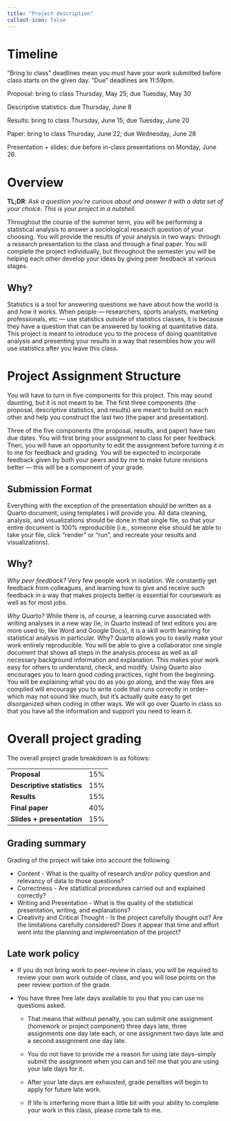 ```yaml
---
title: "Project description"
callout-icon: false
---
```


# Timeline

"Bring to class" deadlines mean you must have your work submitted before class starts on the given day.
"Due" deadlines are 11:59pm.

Proposal: bring to class Thursday, May 25; due Tuesday, May 30

Descriptive statistics: due Thursday, June 8

Results: bring to class Thursday, June 15; due Tuesday, June 20

Paper: bring to class Thursday, June 22; due Wednesday, June 28

Presentation + slides: due before in-class presentations on Monday, June 26.

# Overview

**TL;DR**: *Ask a question you're curious about and answer it with a data set of your choice. This is your project in a nutshell.*

Throughout the course of the summer term, you will be performing a statistical analysis to answer a sociological research question of your choosing.
You will provide the results of your analysis in two ways: through a research presentation to the class and through a final paper.
You will complete the project individually, but throughout the semester you will be helping each other develop your ideas by giving peer feedback at various stages.

::: callout-tip
## Why?

Statistics is a tool for answering questions we have about how the world is and how it works.
When people --- researchers, sports analysts, marketing professionals, etc --- use statistics outside of statistics classes, it is because they have a question that can be answered by looking at quantitative data.
This project is meant to introduce you to the process of doing quantitative analysis and presenting your results in a way that resembles how you will use statistics after you leave this class.
:::

# Project Assignment Structure

You will have to turn in five components for this project.
This may sound daunting, but it is not meant to be.
The first three components (the proposal, descriptive statistics, and results) are meant to build on each other and help you construct the last two (the paper and presentation).

Three of the five components (the proposal, results, and paper) have two due dates.
You will first bring your assignment to class for peer feedback.
Then, you will have an opportunity to edit the assignment before turning it in to me for feedback and grading.
You will be expected to incorporate feedback given by both your peers and by me to make future revisions better --- this will be a component of your grade.

## Submission Format

Everything with the exception of the presentation should be written as a Quarto document, using templates I will provide you.
All data cleaning, analysis, and visualizations should be done in that single file, so that your entire document is 100% reproducible (i.e., someone else should be able to take your file, click "render" or "run", and recreate your results and visualizations).

::: callout-tip
## Why?

*Why peer feedback?* Very few people work in isolation.
We constantly get feedback from colleagues, and learning how to give and receive such feedback in a way that makes projects better is essential for coursework as well as for most jobs.

*Why Quarto?* While there is, of course, a learning curve associated with writing analyses in a new way (ie, in Quarto instead of text editors you are more used to, like Word and Google Docs), it is a skill worth learning for statistical analysis in particular.
Why?
Quarto allows you to easily make your work entirely reproducible.
You will be able to give a collaborator one single document that shows all steps in the analysis process as well as all necessary background information and explanation.
This makes your work easy for others to understand, check, and modify.
Using Quarto also encourages you to learn good coding practices, right from the beginning.
You will be explaining what you do as you go along, and the way files are compiled will encourage you to write code that runs correctly in order--which may not sound like much, but it's actually quite easy to get disorganized when coding in other ways.
We will go over Quarto in class so that you have all the information and support you need to learn it.
:::

# Overall project grading

The overall project grade breakdown is as follows:

|                            |     |
|----------------------------|-----|
| **Proposal**               | 15% |
| **Descriptive statistics** | 15% |
| **Results**                | 15% |
| **Final paper**            | 40% |
| **Slides + presentation**  | 15% |

## Grading summary

Grading of the project will take into account the following:

-   Content - What is the quality of research and/or policy question and relevancy of data to those questions?
-   Correctness - Are statistical procedures carried out and explained correctly?
-   Writing and Presentation - What is the quality of the statistical presentation, writing, and explanations?
-   Creativity and Critical Thought - Is the project carefully thought out? Are the limitations carefully considered? Does it appear that time and effort went into the planning and implementation of the project?

## Late work policy

-   If you do not bring work to peer-review in class, you will be required to review your own work outside of class, and you will lose points on the peer review portion of the grade.

-   You have three free late days available to you that you can use no questions asked.

    -   That means that without penalty, you can submit one assignment (homework or project component) three days late, three assignments one day late each, or one assignment two days late and a second assignment one day late.

    -   You do not have to provide me a reason for using late days--simply submit the assignment when you can and tell me that you are using your late days for it.

    -   After your late days are exhausted, grade penalties will begin to apply for future late work.

    -   If life is interfering more than a little bit with your ability to complete your work in this class, please come talk to me.
